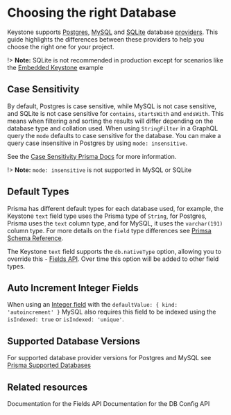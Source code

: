 
# Choosing the right Database

Keystone supports [Postgres](https://www.postgresql.org), [MySQL](https://www.mysql.com) and [SQLite](https://www.sqlite.org/index.html) database [providers](../apis.config#db). This guide highlights the differences between these providers to help you choose the right one for your project.

!> **Note:** SQLite is not recommended in production except for scenarios like the [Embedded Keystone](../walkthroughs/embedded-mode-with-sqlite-nextjs) example

## Case Sensitivity

By default, Postgres is case sensitive, while MySQL is not case sensitive, and SQLite is not case sensitive for `contains`, `startsWith` and `endsWith`. This means when filtering and sorting the results will differ depending on the database type and collation used.
When using `StringFilter` in a GraphQL query the `mode` defaults to case sensitive for the database. You can make a query case insensitive in Postgres by using `mode: insensitive`.

See the [Case Sensitivity Prisma Docs](https://www.prisma.io/docs/concepts/components/prisma-client/case-sensitivity) for more information.

!> **Note:** `mode: insensitive` is not supported in MySQL or SQLite

## Default Types

Prisma has different default types for each database used, for example, the Keystone `text` field type uses the Prisma type of `String`,
for Postgres, Prisma uses the `text` column type, and for MySQL, it uses the `varchar(191)` column type. For more details on the `field` type differences
see [Primsa Schema Reference](https://www.prisma.io/docs/reference/api-reference/prisma-schema-reference#model-field-scalar-types).

The Keystone `text` field supports the `db.nativeType` option, allowing you to override this - [Fields API](../apis/fields). Over time this option will be added to other field types.

## Auto Increment Integer Fields

When using an [Integer field](../apis/fields#integer) with the `defaultValue: { kind: 'autoincrement' }` MySQL also requires this field to be indexed using the `isIndexed: true` or `isIndexed: 'unique'`.

## Supported Database Versions

For supported database provider versions for Postgres and MySQL see [Prisma Supported Databases](https://www.prisma.io/docs/reference/database-reference/supported-databases)

## Related resources

<RelatedContent>
  <Well
    heading="Fields API"
    href="../apis/fields"
    >
    Documentation for the Fields API
  </Well>
  <Well
    heading="DB Config API"
    href="../apis/config#db"
    >
    Documentation for the DB Config API 
  </Well>
</RelatedContent>

